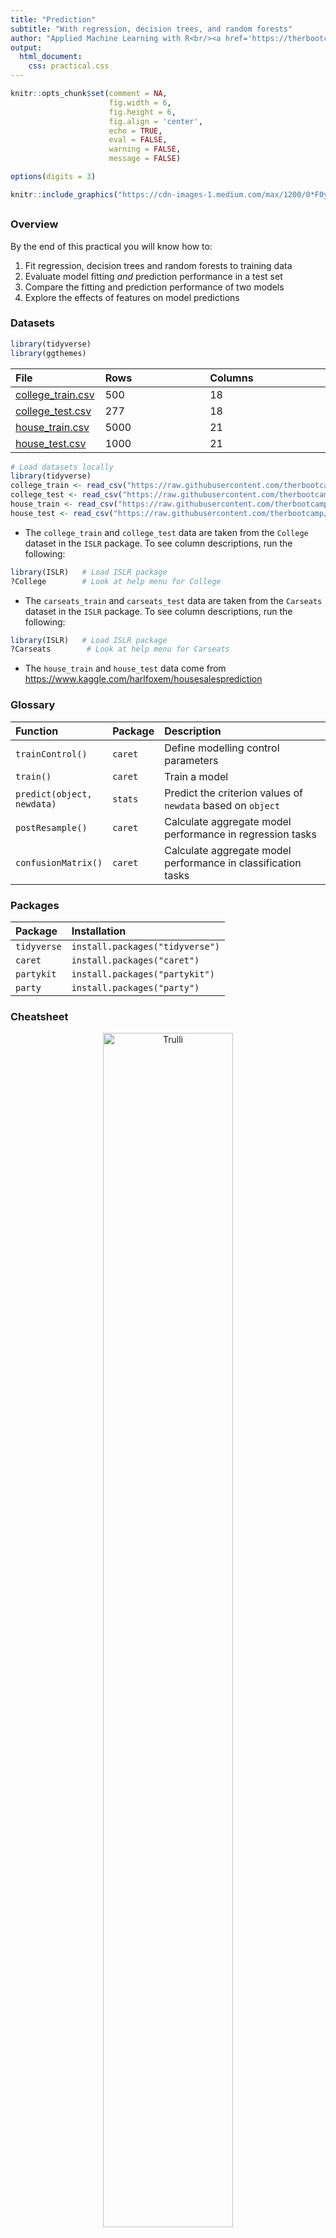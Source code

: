 ```yaml
---
title: "Prediction"
subtitle: "With regression, decision trees, and random forests"
author: "Applied Machine Learning with R<br/><a href='https://therbootcamp.github.io'>www.therbootcamp.com</a><br/><a href='https://twitter.com/therbootcamp'>@therbootcamp</a>"
output:
  html_document:
    css: practical.css
---
```


```r
knitr::opts_chunk$set(comment = NA, 
                      fig.width = 6, 
                      fig.height = 6,
                      fig.align = 'center',
                      echo = TRUE, 
                      eval = FALSE, 
                      warning = FALSE,
                      message = FALSE)

options(digits = 3)
```

```r
knitr::include_graphics("https://cdn-images-1.medium.com/max/1200/0*F0y1bmOEzCFCcPE_")
```

## {.tabset}

### Overview

By the end of this practical you will know how to:

1. Fit regression, decision trees and random forests to training data
2. Evaluate model fitting *and* prediction performance in a test set
3. Compare the fitting and prediction performance of two models
4. Explore the effects of features on model predictions

### Datasets

```r
library(tidyverse)
library(ggthemes)
```

|File  |Rows | Columns |
|:----|:-----|:------|
|[college_train.csv](https://raw.githubusercontent.com/therbootcamp/appliedML_2019Jan/master/1_Data/college_train.csv)| 500 | 18|
|[college_test.csv](https://raw.githubusercontent.com/therbootcamp/appliedML_2019Jan/master/1_Data/college_est.csv)| 277 | 18|
|[house_train.csv](https://raw.githubusercontent.com/therbootcamp/appliedML_2019Jan/master/1_Data/house_train.csv)| 5000 | 21|
|[house_test.csv](https://raw.githubusercontent.com/therbootcamp/appliedML_2019Jan/master/1_Data/_data/house_test.csv)| 1000 | 21|


```r
# Load datasets locally
library(tidyverse)
college_train <- read_csv("https://raw.githubusercontent.com/therbootcamp/appliedML_2019Jan/master/1_Data/college_train.csv")
college_test <- read_csv("https://raw.githubusercontent.com/therbootcamp/appliedML_2019Jan/master/1_Data/college_test.csv")
house_train <- read_csv("https://raw.githubusercontent.com/therbootcamp/appliedML_2019Jan/master/1_Data/house_train.csv")
house_test <- read_csv("https://raw.githubusercontent.com/therbootcamp/appliedML_2019Jan/master/1_Data/house_test.csv")
```

- The `college_train` and `college_test` data are taken from the `College` dataset in the `ISLR` package. To see column descriptions, run the following:

```r
library(ISLR)   # Load ISLR package
?College        # Look at help menu for College
```

- The `carseats_train` and `carseats_test` data are taken from the `Carseats` dataset in the `ISLR` package. To see column descriptions, run the following:

```r
library(ISLR)   # Load ISLR package
?Carseats        # Look at help menu for Carseats
```

- The `house_train` and `house_test` data come from [https://www.kaggle.com/harlfoxem/housesalesprediction](https://www.kaggle.com/harlfoxem/housesalesprediction)

### Glossary

| Function| Package | Description |
|:---|:------|:---------------------------------------------|
| `trainControl()`|`caret`|    Define modelling control parameters| 
| `train()`|`caret`|    Train a model|
| `predict(object, newdata)`|`stats`|    Predict the criterion values of `newdata` based on `object`|
| `postResample()`|`caret`|   Calculate aggregate model performance in regression tasks|
| `confusionMatrix()`|`caret`|   Calculate aggregate model performance in classification tasks| 


### Packages

|Package| Installation|
|:------|:------|
|`tidyverse`|`install.packages("tidyverse")`|
|`caret`|`install.packages("caret")`|
|`partykit`|`install.packages("partykit")`|
|`party`|`install.packages("party")`|

### Cheatsheet

<figure>
<center>
<a href="https://github.com/rstudio/cheatsheets/raw/master/caret.pdf">
  <img src="https://www.rstudio.com/wp-content/uploads/2015/01/caret-cheatsheet.png" alt="Trulli" style="width:70%">
  <figcaption>hhttps://github.com/rstudio/cheatsheets/raw/master/caret.pdf</figcaption></a>
</figure>

### Examples

```r
# Fitting and evaluating regression, decision trees, and random forests

# Step 0: Load packages-----------

library(tidyverse)    # Load tidyverse for dplyr and tidyr
library(caret)        # For ML mastery 
library(partykit)     # For decision trees
library(party)        # For decision trees

# Step 1: Load and Clean, and Explore Training data ----------------------

# training data
data_train <- read_csv("1_Data/mpg_train.csv")

# test data
data_test <- read_csv("1_Data/mpg_test.csv")

# Convert all characters to factor
#  Some ML models require factors

data_train <- data_train %>%
  mutate_if(is.character, factor)

data_test <- data_test %>%
  mutate_if(is.character, factor)

# Explore training data

data_train        # Print the dataset
View(data_train)  # Open in a new spreadsheet-like window 
dim(data_train)   # Print dimensions
names(data_train) # Print the names

# Define criterion_train
#   We'll use this later to evaluate model accuracy

criterion_train <- data_train$hwy

# Step 2: Define training control parameters -------------

# In this case, I will set method = "none" to fit to 
#  the entire dataset without any fancy methods

ctrl_none <- trainControl(method = "none") 

# Step 3: Train model: -----------------------------
#   Criterion: hwy
#   Features: year, cyl, displ

# Regression --------------------------

hwy_glm <- train(form = hwy ~ year + cyl + displ,
                 data = data_train,
                 method = "glm",
                 trControl = ctrl_none)

# Look at summary information
hwy_glm$finalModel
summary(hwy_glm)

# Save fitted values
glm_fit <- predict(hwy_glm)

#  Calculate fitting accuracies
postResample(pred = glm_fit, 
             obs = criterion_train)

# Decision Trees ----------------

hwy_dt <- train(form = hwy ~ year + cyl + displ,
                data = data_train,
                method = "rpart",
                trControl = ctrl_none,
                tuneGrid = expand.grid(cp = .01))   # Set complexity parameter

# Look at summary information
hwy_dt$finalModel
plot(as.party(hwy_dt$finalModel))   # Visualise your trees

# Save fitted values
dt_fit <- predict(hwy_dt)

# Calculate fitting accuracies
postResample(pred = dt_fit, obs = criterion_train)

# Random Forests -------------------------

hwy_rf <- train(form = hwy ~ year + cyl + displ,
                data = data_train,
                method = "rf",
                trControl = ctrl_none,
                tuneGrid = expand.grid(mtry = 2))   # Set number of features randomly selected

# Look at summary information
hwy_rf$finalModel

# Save fitted values
rf_fit <- predict(hwy_rf)

# Calculate fitting accuracies
postResample(pred = rf_fit, obs = criterion_train)

# Visualise Accuracy -------------------------

# Tidy competition results
accuracy <- tibble(criterion_train = criterion_train,
                   Regression = glm_fit,
                   DecisionTrees = dt_fit,
                   RandomForest = rf_fit) %>%
               gather(model, prediction, -criterion_train) %>%
  
  # Add error measures
  mutate(se = prediction - criterion_train,
         ae = abs(prediction - criterion_train))

# Calculate summaries
accuracy_agg <- accuracy %>%
                  group_by(model) %>%
                  summarise(mae = mean(ae))   # Calculate MAE (mean absolute error)

# Plot A) Scatterplot of truth versus predictions

ggplot(data = accuracy,
       aes(x = criterion_train, y = prediction, col = model)) +
  geom_point(alpha = .5) +
  geom_abline(slope = 1, intercept = 0) +
  labs(title = "Predicting mpg$hwy",
       subtitle = "Black line indicates perfect performance")

# Plot B) Violin plot of absolute errors

ggplot(data = accuracy, 
       aes(x = model, y = ae, fill = model)) + 
  geom_violin() + 
  geom_jitter(width = .05, alpha = .2) +
  labs(title = "Fitting Absolute Errors",
       subtitle = "Numbers indicate means",
       x = "Model",
       y = "Absolute Error") +
  guides(fill = FALSE) +
  annotate(geom = "label", 
           x = accuracy_agg$model, 
           y = accuracy_agg$mae, 
           label = round(accuracy_agg$mae, 2))

# Step 5: Access prediction ------------------------------

# Define criterion_train
criterion_test <- data_test$hwy

# Save predicted values
glm_pred <- predict(hwy_glm, newdata = data_test)
dt_pred <- predict(hwy_dt, newdata = data_test)
rf_pred <- predict(hwy_rf, newdata = data_test)

#  Calculate fitting accuracies
postResample(pred = glm_pred, obs = criterion_test)
postResample(pred = dt_pred, obs = criterion_test)
postResample(pred = rf_pred, obs = criterion_test)

# Visualise Accuracy -------------------------

# Tidy competition results
accuracy <- tibble(criterion_test = criterion_test,
                   Regression = glm_pred,
                   DecisionTrees = dt_pred,
                   RandomForest = rf_pred) %>%
               gather(model, prediction, -criterion_test) %>%
  
  # Add error measures
  mutate(se = prediction - criterion_test,
         ae = abs(prediction - criterion_test))

# Calculate summaries
accuracy_agg <- accuracy %>%
                  group_by(model) %>%
                  summarise(mae = mean(ae))   # Calculate MAE (mean absolute error)

# Plot A) Scatterplot of truth versus predictions

ggplot(data = accuracy,
       aes(x = criterion_test, y = prediction, col = model)) +
  geom_point(alpha = .5) +
  geom_abline(slope = 1, intercept = 0) +
  labs(title = "Predicting mpg$hwy",
       subtitle = "Black line indicates perfect performance")

# Plot B) Violin plot of absolute errors

ggplot(data = accuracy, 
       aes(x = model, y = ae, fill = model)) + 
  geom_violin() + 
  geom_jitter(width = .05, alpha = .2) +
  labs(title = "Prediction Absolute Errors",
       subtitle = "Numbers indicate means",
       x = "Model",
       y = "Absolute Error") +
  guides(fill = FALSE) +
  annotate(geom = "label", 
           x = accuracy_agg$model, 
           y = accuracy_agg$mae, 
           label = round(accuracy_agg$mae, 2))
```

# College Graduation Rates

In this section, we will again predict college graduation rates `Grad_Rate` from the `college_train` and `college_test` datasets. Here's how the first few rows of `college_train` should look:

```r
knitr::kable(college_train[1:10,])
```

## A - Setup

1. Open your `BaselRBootcamp` R project. It should already have the folders `1_Data` and `2_Code`. Make sure that the data file(s) listed in the `Datasets` section above are in your `1_Data` folder

2. Open a new R script. At the top of the script, using comments, write your name and the date. Save it as a new file called `Prediction_College_practical.R` in the `2_Code` folder.  
3. Using `library()` load the set of packages for this practical listed in the packages section above.

```r
## NAME
## DATE
## Prediction Practical - With regression, decision trees, and random forests

library(tidyverse)
library(caret)
library(party)
library(partykit)
```

```r
library(tidyverse)
```

4. Run the code below to load each of the datasets listed in the `Datasets` as new objects

```r
# College data
college_train <- read_csv(file = "1_Data/college_train.csv")
college_test <- read_csv(file = "1_Data/college_test.csv")
```

5. Take a look at the first few rows of each dataframe by printing them to the console.

```r
# Print dataframes to the console

college_train
college_test
```

6. Print the numbers of rows and columns of each dataset using the `dim()` function

```r
# Print numbers of rows and columns

dim(XXX)
dim(XXX)
```

7. Look at the names of the dataframes with the `names()` function.

```r
# Print the names of each dataframe

names(XXX)
names(XXX)
```

8. Open each dataset in a new window using `View()`. Do they look ok?

```r
# Open each dataset in a window.

View(XXX)
View(XXX)
```

9. We need to do a little bit of data cleaning before starting. Specifically, we need to convert all character columns to factors: Do this by running the following code:

```r
# Convert all character columns to factor

college_train <- college_train %>%
          mutate_if(is.character, factor)

college_test <- college_test %>%
          mutate_if(is.character, factor)
```

## B - Fitting

Your goal in this task is to fit models predicting `Grad_Rate`, the percentage of attendees who graduate from each college

1. Using `trainControl()`, set your training control method to `"none"`. Save your object as `ctrl_none`.

```r
# Set training method to "none" for simple fitting
#  Note: This is for demonstration purposes, you would almost
#   never do this for a 'real' prediction task!

ctrl_none <- trainControl(method = "XXX")
```


### Regression

2. Using `train()` fit a regression model called `grad_glm` predicting `Grad_Rate` as a function of all features except for `college_name`

- For the `form` argument, use `Grad_Rate ~ . -college_name`
- For the `data` argument, use  `college_train` in the data argument
- For the `method` argument, use `method = "glm"` for regression
- For the `trControl` argument, use your `ctrl_none` object you created before

```r
grad_glm <- train(form = XX ~ .,
                  data = XX,
                  method = "XXX",
                  trControl = ctrl_none)
```

3. Explore your `grad_glm` object by looking at `grad_glm$finalModel` and using `summary()`, what do you find?

```r
grad_glm$XXX
summary(XXX)
```

4. Using `predict()` save the fitted values of `grad_glm` object as `glm_fit`:

```r
# Save fitted values of regression model
glm_fit <- predict(XXX)
```

5. Print your `glm_fit` object, look at summary statistics with `summary(glm_fit)`, and create a histogram with `hist()` do they make sense?

```r
# Explore regression model fits

XXX
summary(XXX)
hist(XXX)
```

### Decision Trees

4. Using `train()`, fit a decision tree model called `grad_dt`

- For the `form` argument, use `Grad_Rate ~ .`
- For the `data` argument, use  `college_train` in the data argument
- For the `method` argument, use `method = "rpart"` to create decision trees
- For the `trControl` argument, use your `ctrl_none` object you created before
- For the `tuneGrid` argument, use `cp = 0.01` to specify the value of the complexity parameter. This is a pretty low value which means your trees will be, relatively, complex.

```r
grad_dt <- train(form = XX ~ .,
                  data = XXX,
                  method = "XX",
                  trControl = XX,
                  tuneGrid = expand.grid(cp = XX))   # Set complexity parameter
```

5. Explore your `grad_dt` object by looking at `grad_dt$finalModel` and plotting it with `plot(as.party(grad_dt$finalModel))`, what do you find?

6. Using `predict()` save the fitted values of `grad_dt` object as `dt_fit`:

```r
# Save fitted values of decision tree model
dt_fit <- predict(XXX)
```

7. Print your `dt_fit` object, look at summary statistics with `summary(dt_fit)`, and create a histogram with `hist()` do they make sense?

```r
# Explore decision tree fits

XXX
summary(XXX)
hist(XXX)
```

### Random Forests

8. Using `train()`, fit a random forest model called `grad_rf`

- For the `form` argument, use `Grad_Rate ~ . - college_name`
- For the `data` argument, use  `college_train` in the data argument
- For the `method` argument, use `method = "rf"` to fit random forests
- For the `trControl` argument, use your `ctrl_none` object you created before
- For the `mtry` parameter, use `mtry` = 2. This is a relatively low value, so the forest will not be very diverse

```r
grad_rf <- train(form = XX ~ . -XX,   # Predict grad and exclude college_name
                 data = XX,
                 method = "XX",
                 trControl = XX,
                 tuneGrid = expand.grid(mtry = XX))  # Set number of features randomly selected
```

9. Using `predict()` save the fitted values of `grad_rf` object as `rf_fit`:

```r
# Save fitted values of random forest model
rf_fit <- predict(XXX)
```

10. Print your `rf_fit` object, look at summary statistics with `summary(rf_fit)`, and create a histogram with `hist()` do they make sense?

```r
# Explore random forest fits

XXX
summary(XXX)
hist(XXX)
```

### Assess accuracy

11. Save the true training criterion values (`college_train$Grad_Rate`) as a vector called `criterion_train`

```r
# Save training criterion values
criterion_train <- XXX$XXX
```

12. Using `postResample()`, determine the fitting performance of each of your models separately. Make sure to set your `criterion_train` values to the `obs` argument, and your true model fits `XX_fit` to the `pred` argument:

```r
# Calculate fitting accuracies of each model
# pred = XX_mod
# obs = criterion_train

# Regression
postResample(pred = XXX, obs = XXX)

# Decision Trees
postResample(pred = XXX, obs = XXX)

# Random Forests
postResample(pred = XXX, obs = XXX)
```

13. Which one had the best fits? What was the fitting MAE of each model?

(Optional). If you'd like to, try visualizing the fitting results using the plotting code shown in the Examples tab above. Ask for help if you need it!

## C - Prediction

1. Save the criterion values from the test data set `college_test$Grad_Rate` as a new vector called `criterion_test`:

```r
# Save criterion values
criterion_test <- XXX$XXX
```

2. Using `predict()`, save the predicted values of each model for the test data `college_test` as `glm_pred`, `dt_pred` and `rf_pred`. 

```r
# Save model predictions for test data
# newdata = college_test

# Regression
glm_pred <- predict(XXX, newdata = XXX)

# Decision Trees
dt_pred <- predict(XXX, newdata = XXX)

# Random Forests
rf_pred <- predict(XXX, newdata = XXX)
```

3. Using `postResample()`, determine the *prediction* performance of each of your models against the test criterion `criterion_test`. 

```r
# Calculate prediction accuracies of each model
# obs = criterion_test
# pred = XX_mod

# Regression
postResample(pred = XXX, obs = XXX)

# Decision Trees
postResample(pred = XXX, obs = XXX)

# Random Forests
postResample(pred = XXX, obs = XXX)
```

4. How does each model's *prediction / test* performance (on the `XXX_test` data) compare to its *fitting / training* performance (on the `XXX_train` data)? Is it worse? Better? The same? What does the change tell you about the models?

5. Which of the three models has the best prediction performance?

6. If you had to use one of these three models in the real-world, which one would it be? Why?

7. If someone came to you and asked "If I use your model in the future to predict the graduation rate of a new college, how accurate do you think it would be?", what would you say?

# House Prices in King County, Washington

In this section, we will predict the prices of houses in King County Washington (home of Seattle, [which you can thank for this](https://qz.com/208457/a-cartographic-guide-to-starbucks-global-domination/)) using the `house_train` and `house_test` datasets. Here's how they should look:

```r
knitr::kable(house_train[1:10,])
```

## A - Setup

1. Make sure you are still working in your `BaselRBootcamp` R project, with the folders `1_Data` and `2_Code`. Make sure that the data file(s) listed in the `Datasets` section above are in your `1_Data` folder

2. Open a new R script. At the top of the script, using comments, write your name and the date. Save it as a new file called `Prediction_HousePrices_practical.R` in the `2_Code` folder.  
3. Using `library()` load the set of packages for this practical listed in the packages section above.

```r
## NAME
## DATE
## Fitting Practical - House Prices Prediction

library(tidyverse)
library(caret)
library(party)
library(partykit)
```

```r
library(tidyverse)
```

4. Run the code below to load each of the datasets listed in the `Datasets` as new objects

```r
# house data
house_train <- read_csv(file = "1_Data/house_train.csv")
house_test <- read_csv(file = "1_Data/house_test.csv")
```

5. Take a look at the first few rows of each dataframe by printing then to the console.

```r
# Print dataframes to the console

house_train
house_test
```

6. Print the numbers of rows and columns of each dataset using the `dim()` function

```r
# Print numbers of rows and columns

dim(XXX)
dim(XXX)
```

7. Look at the names of the dataframes with the `names()` function.

```r
# Print the names of each dataframe

names(XXX)
names(XXX)
```

8. Open each dataset in a new window using `View()`. Do they look ok?

```r
# Open each dataset in a window.

View(XXX)
View(XXX)
```

9. We need to do a little bit of data cleaning before starting. Specifically, we need to convert all character columsn to factor: Do this by running the following code:

```r
# Convert all character columns to factor

house_train <- house_train %>%
          mutate_if(is.character, factor)

house_test <- house_test %>%
          mutate_if(is.character, factor)
```

## B - Fitting

Your goal in the following models is to predict `price`, the selling price of homes in King County WA.

1. Using `trainControl()`, set your training control method to `"none"`. Save your object as `ctrl_none`.

```r
# Set training method to "none" for simple fitting
#  Note: This is for demonstration purposes, you would almost
#   never do this for a 'real' prediction task!

ctrl_none <- trainControl(method = "XXX")
```

### Regression

2. Using `train()` fit a regression model called `price_glm` predicting `price` as a function of all features *except* for id and date (Ask yourself, why do you think we are excluding this?).

- For the `form` argument, use `price ~ . - id - date`
- For the `data` argument, use  `house_train` in the data argument
- For the `method` argument, use `method = "glm"` for regression
- For the `trControl` argument, use your `ctrl_none` object you created before

```r
price_glm <- train(form = XX ~ . - XX - XX,
                  data = XX,
                  method = "XXX",
                  trControl = ctrl_none)
```

3. Explore your `price_glm` object by looking at `price_glm$finalModel` and using `summary()`, what do you find?

```r
price_glm$XXX
summary(XXX)
```

4. Using `predict()` save the fitted values of `price_glm` object as `glm_fit`:

```r
# Save fitted values of regression model
glm_fit <- predict(XXX)
```

5. Print your `glm_fit` object, look at summary statistics with `summary(glm_fit)`, and create a histogram with `hist()` do they make sense?

```r
# Explore regression model fits

XXX
summary(XXX)
hist(XXX)
```

### Decision Trees

4. Using `train()`, fit a decision tree model called `price_dt` predicting `price` (using the same features as above).

- For the `form` argument, use `price ~ . -id - date`
- For the `data` argument, use  `house_train` in the data argument
- For the `method` argument, use `method = "rpart"` to create decision trees
- For the `trControl` argument, use your `ctrl_none` object you created before
- For the `tuneGrid` argument, use `cp = 0.01` to specify the value of the complexity parameter. This is a pretty low value which means your trees will be, relatively, complex.

```r
price_dt <- train(form = XX ~ . - XX - XX,
                  data = XXX,
                  method = "XX",
                  trControl = XX,
                  tuneGrid = expand.grid(cp = XX))   # Set complexity parameter
```

5. Explore your `price_dt` object by looking at `price_dt$finalModel` and plotting it with `plot(as.party(price_dt$finalModel))`, what do you find?

6. Using `predict()` save the fitted values of `price_dt` object as `dt_fit`:

```r
# Save fitted values of decision tree model
dt_fit <- predict(XXX)
```

7. Print your `dt_fit` object, look at summary statistics with `summary(dt_fit)`, and create a histogram with `hist()` do they make sense?

```r
# Explore decision tree fits

XXX
summary(XXX)
hist(XXX)
```

### Random Forests

8. Using `train()`, fit a random forest model called `price_rf` predicting `price` (using the same features as above).

- For the `form` argument, use `price ~ . - id - date`
- For the `data` argument, use  `house_train` in the data argument
- For the `method` argument, use `method = "rf"` to fit random forests
- For the `trControl` argument, use your `ctrl_none` object you created before
- For the `mtry` parameter, use `mtry` = 2. This is a relatively low value, so the forest will not be very diverse

```r
price_rf <- train(form = XX ~ . - XX - XX,   # Predict price and exclude id and date
                 data = XX,
                 method = "XX",
                 trControl = XX,
                 tuneGrid = expand.grid(mtry = XX))  # Set number of features randomly selected
```

9. Using `predict()` save the fitted values of `price_rf` object as `rf_fit`:

```r
# Save fitted values of random forest model
rf_fit <- predict(XXX)
```

10. Print your `rf_fit` object, look at summary statistics with `summary(rf_fit)`, and create a histogram with `hist()` do they make sense?

```r
# Explore random forest fits

XXX
summary(XXX)
hist(XXX)
```

### Assess accuracy

11. Save the true training criterion values (`house_train$price`) as a vector called `criterion_train`

```r
# Save training criterion values
criterion_train <- XXX$XXX
```

12. Using `postResample()`, determine the fitting performance of each of your models separately. Make sure to set your `criterion_train` values to the `obs` argument, and your true model fits `XX_fit` to the `pred` argument:

```r
# Calculate fitting accuracies of each model
# pred = XX_mod
# obs = criterion_train

# Regression
postResample(pred = XXX, obs = XXX)

# Decision Trees
postResample(pred = XXX, obs = XXX)

# Random Forests
postResample(pred = XXX, obs = XXX)
```

13. Which one had the best fits? What was the fitting MAE of each model?

(Optional). If you'd like to, try visualizing the fitting results using the plotting code shown in the Examples tab above. Ask for help if you need it!

## C - Prediction

1. Save the criterion values from the test data set `house_test$price` as a new vector called `criterion_test`:

```r
# Save criterion values
criterion_test <- XXX$XXX
```

2. Using `predict()`, save the predicted values of each model for the test data `house_test` as `glm_pred`, `dt_pred` and `rf_pred`. 

```r
# Save model predictions for test data
# newdata = college_test

# Regression
glm_pred <- predict(XXX, newdata = XXX)

# Decision Trees
dt_pred <- predict(XXX, newdata = XXX)

# Random Forests
rf_pred <- predict(XXX, newdata = XXX)
```

3. Using `postResample()`, determine the *prediction* performance of each of your models against the test criterion `criterion_test`. 

```r
# Calculate prediction accuracies of each model
# obs = criterion_test
# pred = XX_mod

# Regression
postResample(pred = XXX, obs = XXX)

# Decision Trees
postResample(pred = XXX, obs = XXX)

# Random Forests
postResample(pred = XXX, obs = XXX)
```

4. How does each model's *prediction / test* performance (on the `XXX_test` data) compare to its *fitting / training* performance (on the `XXX_train` data)? Is it worse? Better? The same? What does the change tell you about the models?

5. Which of the three models has the best prediction performance?

6. If you had to use one of these three models in the real-world, which one would it be? Why?

7. If someone came to you and asked "If I use your model in the future to predict the graduation rate of a new college, how accurate do you think it would be?", what would you say?

# D Exploring model tuning parameters

1. In all of your decision tree models so far, you have been setting the complexity parameter to 0.01. Try setting it to a larger value of 0.2 and see how your decision trees change (by plotting them). Do they get more or less complicated? How does increasing this value affect fitting and prediction performance? If you are interested in learning more about this parameter, look at the help menu with `?rpart.control`.

2. In each of your random forest models, you have been setting the `mtry` argument to 2. Try setting it to a larger value such as 5 and re-running your models. How does increasing this value affect fitting and prediction performance? If you are interested in learning more about this parameter, look at the help menu with `?randomForest`.

3. By default, the `train()` function uses 500 trees in `method = "rf"`. How do the number of trees affect performance? To answer this, try setting the number of trees to 1,000 (see example below) and re-evaluating your model's training and test performance. What do you find? What if you set the number of trees to just 10?

```r
# Create random forest model with 1000 trees

mod <- train(form = hwy ~ year + cyl + displ,
             data = data_train,
             method = "rf",
             trControl = train_control,
             ntree = 1000,   # use 1000 trees! (Instead of the default value of 500)
             tuneGrid = expand.grid(mtry = 2))

```

# E Challenges

1. So far you've probably been using most, if not all, available features in predicting house sales. But imagine someone came to you and said "I need to know how much a set of new houses will sell for, but I only have access to three features `bedrooms`, `bathrooms`, and `sqft_living`. Which of your models should I use and how accurate will they be? How would you answer that question? Use your modelling techniques to find out!

2. Repeat your modelling process, but now do a classification task. Specifically, predict whether or not a house sells for at least \$1,000,000. To do this, you'll first need to create a new column called `million` in both your `house_train` and `house_test` datasets (the code below should help you). Then, use your best modelling techniques to make this prediction. How accurate are your models in predicting whether or not a house will sell for over $1,000,000? Don't forget to use the `confusionMatrix()` function instead of `postResample()` to evaluate your model's accuracy!

```r
# Add million column to house_train and house_test
#  A factor indicating whether or not a house sells for
#   over 1,000,0000

house_train <- house_train %>%
  mutate(million = factor(price > 1000000))

house_test <- house_test %>%
  mutate(million = factor(price > 1000000))
```
